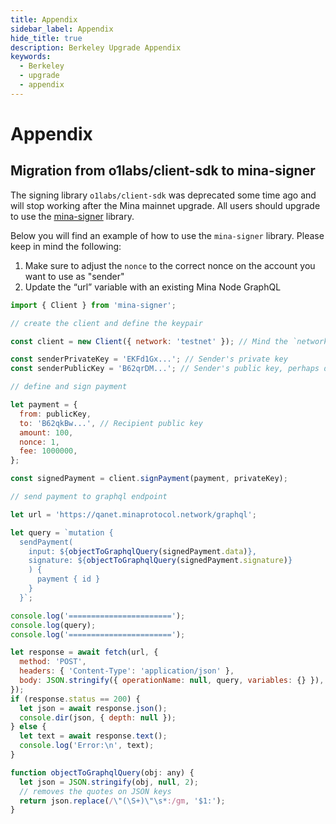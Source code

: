 ```yaml
---
title: Appendix
sidebar_label: Appendix
hide_title: true
description: Berkeley Upgrade Appendix
keywords:
  - Berkeley
  - upgrade
  - appendix
---
```


# Appendix

## Migration from o1labs/client-sdk to mina-signer

The signing library `o1labs/client-sdk` was deprecated some time ago and will stop working after the Mina mainnet upgrade. All users should upgrade to use the [mina-signer](https://www.npmjs.com/package/mina-signer) library.

Below you will find an example of how to use the `mina-signer` library. Please keep in mind the following:

1. Make sure to adjust the `nonce` to the correct nonce on the account you want to use as "sender"
2. Update the “url” variable with an existing Mina Node GraphQL

```javascript
import { Client } from 'mina-signer';

// create the client and define the keypair

const client = new Client({ network: 'testnet' }); // Mind the `network` client configuration option

const senderPrivateKey = 'EKFd1Gx...'; // Sender's private key
const senderPublicKey = 'B62qrDM...'; // Sender's public key, perhaps derived from the private key using `client.derivePublicKey(senderPrivateKey)`;

// define and sign payment

let payment = {
  from: publicKey,
  to: 'B62qkBw...', // Recipient public key
  amount: 100,
  nonce: 1,
  fee: 1000000,
};

const signedPayment = client.signPayment(payment, privateKey);

// send payment to graphql endpoint

let url = 'https://qanet.minaprotocol.network/graphql';

let query = `mutation {
  sendPayment(
    input: ${objectToGraphqlQuery(signedPayment.data)},
    signature: ${objectToGraphqlQuery(signedPayment.signature)}
    ) {
      payment { id }
    }
  }`;

console.log('=======================');
console.log(query);
console.log('=======================');

let response = await fetch(url, {
  method: 'POST',
  headers: { 'Content-Type': 'application/json' },
  body: JSON.stringify({ operationName: null, query, variables: {} }),
});
if (response.status == 200) {
  let json = await response.json();
  console.dir(json, { depth: null });
} else {
  let text = await response.text();
  console.log('Error:\n', text);
}

function objectToGraphqlQuery(obj: any) {
  let json = JSON.stringify(obj, null, 2);
  // removes the quotes on JSON keys
  return json.replace(/\"(\S+)\"\s*:/gm, '$1:');
}

```
